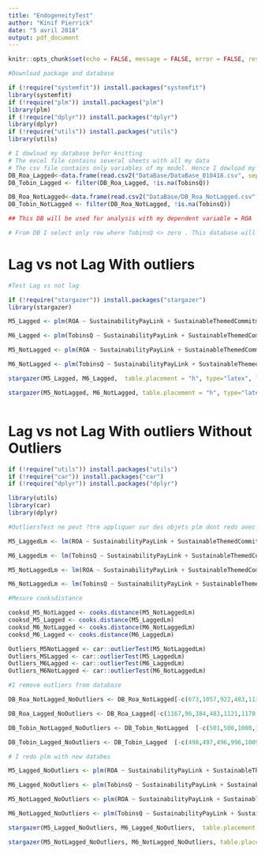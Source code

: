 ```yaml
---
title: "EndogeneityTest"
author: "Kinif Pierrick"
date: "5 avril 2018"
output: pdf_document
---
```


```r
knitr::opts_chunk$set(echo = FALSE, message = FALSE, error = FALSE, results = 'asis')
```

```r
#Download package and database

if (!require("systemfit")) install.packages("systemfit")
library(systemfit)
if (!require("plm")) install.packages("plm")
library(plm)
if (!require("dplyr")) install.packages("dplyr")
library(dplyr)
if (!require("utils")) install.packages("utils")
library(utils)

# I dowload my database befor knitting
# The excel file contains several sheets with all my data
# The csv file contains only variables of my model. Hence I dowload my DB with read.csv2
DB_Roa_Lagged<-data.frame(read.csv2("DataBase/DataBase_010418.csv", sep = ";",stringsAsFactors=FALSE, header = TRUE ))
DB_Tobin_Lagged <- filter(DB_Roa_Lagged, !is.na(TobinsQ))

DB_Roa_NotLagged<-data.frame(read.csv2("DataBase/DB_Roa_NotLagged.csv", sep = ";",stringsAsFactors=FALSE, header = TRUE ))
DB_Tobin_NotLagged <- filter(DB_Roa_NotLagged, !is.na(TobinsQ))

## This DB will be used for analysis with my dependent variable = ROA

# From DB I select only row where TobinsQ <> zero . This database will be used when my dependent variable = TobinsQ

```


# Lag vs not Lag With outliers

```r
#Test Lag vs not lag

if (!require("stargazer")) install.packages("stargazer")
library(stargazer)

M5_Lagged <- plm(ROA ~ SustainabilityPayLink + SustainableThemedCommitment + AuditScore + EnergyProductivity + CarbonProductivity + WaterProductivity + WasteProductivity + Leverage + NetMargin + FirmSize + Industry , model = "within", data = DB_Roa_Lagged, index = c("Companies", "YearFinancialIndicator"))

M6_Lagged <- plm(TobinsQ ~ SustainabilityPayLink + SustainableThemedCommitment + AuditScore + EnergyProductivity + CarbonProductivity + WaterProductivity + WasteProductivity + Leverage + NetMargin + FirmSize + Industry , model = "within", data = DB_Tobin_Lagged, index = c("Companies", "YearFinancialIndicator"))

M5_NotLagged <- plm(ROA ~ SustainabilityPayLink + SustainableThemedCommitment + AuditScore + EnergyProductivity + CarbonProductivity + WaterProductivity + WasteProductivity + Leverage + NetMargin + FirmSize + Industry , model = "within", data = DB_Roa_NotLagged, index = c("Companies", "YearFinancialIndicator"))

M6_NotLagged <- plm(TobinsQ ~ SustainabilityPayLink + SustainableThemedCommitment + AuditScore + EnergyProductivity + CarbonProductivity + WaterProductivity + WasteProductivity + Leverage + NetMargin + FirmSize + Industry , model = "within", data = DB_Tobin_NotLagged, index = c("Companies", "YearFinancialIndicator"))

stargazer(M5_Lagged, M6_Lagged,  table.placement = "h", type="latex", label = "Plm", title = "Within Model M5 et M6 with one lag", header = FALSE)

stargazer(M5_NotLagged, M6_NotLagged, table.placement = "h", type="latex", label = "Plm", title = "Within Model M5 et M6 withoutlag", header = FALSE)



```


\newpage

# Lag vs not Lag With outliers Without Outliers


```r
if (!require("utils")) install.packages("utils")
if (!require("car")) install.packages("car")
if (!require("dplyr")) install.packages("dplyr")

library(utils)
library(car)
library(dplyr)

#OutliersTest ne peut ?tre appliquer sur des objets plm dont redo avec lm

M5_LaggedLm <- lm(ROA ~ SustainabilityPayLink + SustainableThemedCommitment + AuditScore + EnergyProductivity + CarbonProductivity + WaterProductivity + WasteProductivity + Leverage + NetMargin + FirmSize + Industry, data = DB_Roa_Lagged)

M6_LaggedLm <- lm(TobinsQ ~ SustainabilityPayLink + SustainableThemedCommitment + AuditScore + EnergyProductivity + CarbonProductivity + WaterProductivity + WasteProductivity + Leverage + NetMargin + FirmSize + Industry, data = DB_Tobin_Lagged)

M5_NotLaggedLm <- lm(ROA ~ SustainabilityPayLink + SustainableThemedCommitment + AuditScore + EnergyProductivity + CarbonProductivity + WaterProductivity + WasteProductivity + Leverage + NetMargin + FirmSize + Industry, data = DB_Roa_NotLagged)

M6_NotLaggedLm <- lm(TobinsQ ~ SustainabilityPayLink + SustainableThemedCommitment + AuditScore + EnergyProductivity + CarbonProductivity + WaterProductivity + WasteProductivity + Leverage + NetMargin + FirmSize + Industry, data = DB_Tobin_NotLagged)

#Mesure cooksdistance

cooksd_M5_NotLagged <- cooks.distance(M5_NotLaggedLm)
cooksd_M5_Lagged <- cooks.distance(M5_LaggedLm)
cooksd_M6_NotLagged <- cooks.distance(M6_NotLaggedLm)
cooksd_M6_Lagged <- cooks.distance(M6_LaggedLm)

Outliers_M5NotLagged <- car::outlierTest(M5_NotLaggedLm)
Outliers_M5Lagged <- car::outlierTest(M5_LaggedLm)
Outliers_M6Lagged <- car::outlierTest(M6_LaggedLm)
Outliers_M6NotLagged <- car::outlierTest(M6_NotLaggedLm)

#I remove outliers from database

DB_Roa_NotLagged_NoOutliers <- DB_Roa_NotLagged[-c(673,1057,922,483,1135,1122,563,10),]

DB_Roa_Lagged_NoOutliers <- DB_Roa_Lagged[-c(1167,96,384,483,1121,1170,482,1122,562),]

DB_Tobin_NotLagged_NoOutliers <- DB_Tobin_NotLagged  [-c(501,500,1000,1014,822,1013,611,821,388,61),]

DB_Tobin_Lagged_NoOutliers <- DB_Tobin_Lagged  [-c(498,497,496,996,1009,995,818,607,819),]

# I redo plm with new databes

M5_Lagged_NoOutliers <- plm(ROA ~ SustainabilityPayLink + SustainableThemedCommitment + AuditScore + EnergyProductivity + CarbonProductivity + WaterProductivity + WasteProductivity + Leverage + NetMargin + FirmSize + Industry , model = "within", data = DB_Roa_Lagged_NoOutliers, index = c("Companies", "YearFinancialIndicator"))

M6_Lagged_NoOutliers <- plm(TobinsQ ~ SustainabilityPayLink + SustainableThemedCommitment + AuditScore + EnergyProductivity + CarbonProductivity + WaterProductivity + WasteProductivity + Leverage + NetMargin + FirmSize + Industry , model = "within", data = DB_Tobin_Lagged_NoOutliers, index = c("Companies", "YearFinancialIndicator"))

M5_NotLagged_NoOutliers <- plm(ROA ~ SustainabilityPayLink + SustainableThemedCommitment + AuditScore + EnergyProductivity + CarbonProductivity + WaterProductivity + WasteProductivity + Leverage + NetMargin + FirmSize + Industry , model = "within", data = DB_Roa_NotLagged_NoOutliers, index = c("Companies", "YearFinancialIndicator"))

M6_NotLagged_NoOutliers <- plm(TobinsQ ~ SustainabilityPayLink + SustainableThemedCommitment + AuditScore + EnergyProductivity + CarbonProductivity + WaterProductivity + WasteProductivity + Leverage + NetMargin + FirmSize + Industry , model = "within", data = DB_Tobin_NotLagged_NoOutliers, index = c("Companies", "YearFinancialIndicator"))

stargazer(M5_Lagged_NoOutliers, M6_Lagged_NoOutliers,  table.placement = "h", type="latex", label = "Plm", title = "Within Model M5 et M6 with one lag and without outliers", header = FALSE)

stargazer(M5_NotLagged_NoOutliers, M6_NotLagged_NoOutliers, table.placement = "h", type="latex", label = "Plm", title = "Within Model M5 et M6 withoutlag and without outliers", header = FALSE)

```
